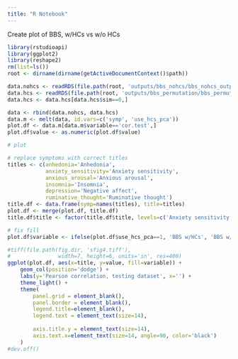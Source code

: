 ---
title: "R Notebook"
---

Create plot of BBS, w/HCs vs w/o HCs

```{r}
library(rstudioapi)
library(ggplot2)
library(reshape2)
rm(list=ls())
root <- dirname(dirname(getActiveDocumentContext()$path))

data.nohcs <- readRDS(file.path(root, 'outputs/bbs_nohcs/bbs_nohcs_output.rds'))
data.hcs <- readRDS(file.path(root, 'outputs/bbs_permutation/bbs_permutation_output.rds'))
data.hcs <- data.hcs[data.hcs$sim==0,]

data <- rbind(data.nohcs, data.hcs)
data.m <- melt(data, id.vars=c('symp', 'use_hcs_pca'))
plot.df <- data.m[data.m$variable=='cor.test',]
plot.df$value <- as.numeric(plot.df$value)
```

```{r}
# plot

# replace symptoms with correct titles
titles <- c(anhedonia='Anhedonia',
            anxiety_sensitivity='Anxiety sensitivity',
            anxious_arousal='Anxious arousal',
            insomnia='Insomnia',
            depression='Negative affect',
            ruminative_thought='Ruminative thought')
title.df <- data.frame(symp=names(titles), title=titles)
plot.df <- merge(plot.df, title.df)
title.df$title <- factor(title.df$title, levels=c('Anxiety sensitivity', 'Anhedonia', 'Insomnia', 'Anxious arousal', 'negative affect', 'Ruminative thought'))

# fix fill
plot.df$variable <- ifelse(plot.df$use_hcs_pca==1, 'BBS w/HCs', 'BBS w/o HCs')

#tiff(file.path(fig.dir, 'sfig4.tiff'),
#               width=7, height=6, units='in', res=400)
ggplot(plot.df, aes(x=title, y=value, fill=variable)) +
    geom_col(position='dodge') +
    labs(y='Pearson correlation, testing dataset', x='') +
    theme_light() +
    theme(
        panel.grid = element_blank(),
        panel.border = element_blank(),
        legend.title=element_blank(),
        legend.text = element_text(size=14),
        
        axis.title.y = element_text(size=14),
        axis.text.x=element_text(size=14, angle=90, color='black')
    )
#dev.off()
```

